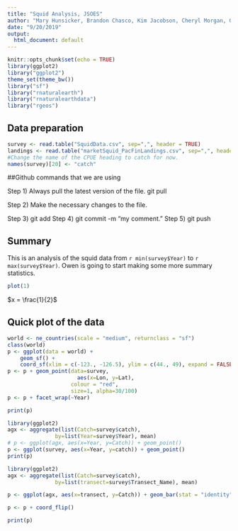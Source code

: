 ```yaml
---
title: "Squid Analysis, JSOES"
author: "Mary Hunsicker, Brandon Chasco, Kim Jacobson, Cheryl Morgan, Owen Welch"
date: "9/20/2019"
output:
  html_document: default
---
```



```r
knitr::opts_chunk$set(echo = TRUE)
library(ggplot2)
library("ggplot2")
theme_set(theme_bw())
library("sf")
library("rnaturalearth")
library("rnaturalearthdata")
library("rgeos")
```

## Data preparation 
```r
survey <- read.table("SquidData.csv", sep=",", header = TRUE)
landings <- read.table("marketSquid_PacFinLandings.csv", sep=",", header = TRUE)
#Change the name of the CPUE heading to catch for now.
names(survey)[20] <- "catch"
```



##Github commands that we are using

Step 1) Always pull the latest version of the file.
  git pull
  
Step 2) Make the necessary changes to the file.

Step 3) git add <filename>
Step 4) git commit -m "my comment."
Step 5) git push

## Summary 
This is an analysis of the squid data from `r min(survey$Year)` to `r max(survey$Year)`. Owen is going to start making some more summary statistics.

```r

plot(1)

```

$x = \frac{1}{2}$

## Quick plot of the data

```r
world <- ne_countries(scale = "medium", returnclass = "sf")
class(world)
p <- ggplot(data = world) +
    geom_sf() +
    coord_sf(xlim = c(-123., -126.5), ylim = c(44., 49), expand = FALSE)
p <- p + geom_point(data=survey, 
                      aes(x=Lon, y=Lat),
                    colour = "red",
                    size=1, alpha=30/100)
p <- p + facet_wrap(~Year)

print(p)
```

```r
library(ggplot2)
agx <- aggregate(list(Catch=survey$catch),
               by=list(Year=survey$Year), mean)
# p <- ggplot(agx, aes(x=Year, y=Catch)) + geom_point()
p <- ggplot(survey, aes(x=Year, y=catch)) + geom_point()
print(p)
```

```r
library(ggplot2)
agx <- aggregate(list(Catch=survey$catch),
               by=list(transect=survey$Transect_Name), mean)

p <- ggplot(agx, aes(x=transect, y=Catch)) + geom_bar(stat = "identity")

p <- p + coord_flip()

print(p)
```


